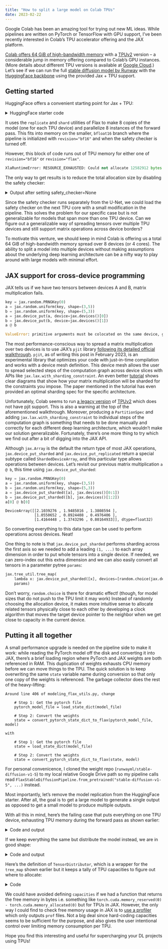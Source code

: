 ---
title: "How to split a large model on Colab TPUs"
date: 2023-02-22
---

Google Colab has been an amazing tool for trying out new ML ideas. While pipelines are written on PyTorch or TensorFlow with GPU support, I've been recently interested in Colab's TPU accelerator offering and the JAX platform.

[Colab offers 64 GiB of high-bandwidth memory](https://jannik-zuern.medium.com/using-a-tpu-in-google-colab-54257328d7da#:~:text=While%20the%20Tesla%20K80%20available,High%20Bandwidth%20Memory%20(HBM).) with a [TPUv2](https://forums.fast.ai/t/google-colab-quitely-turn-on-tpu-v2-for-free-to-everyone/23329) version -- a considerable jump in memory offering compared to Colab's GPU instances. (More details about different TPU versions is available at [Google Cloud](https://cloud.google.com/tpu/docs/system-architecture-tpu-vm#tpu_v2).) Let's see if we can run the full [stable diffusion model by Runway](https://github.com/runwayml/stable-diffusion) with the [HuggingFace backbone](https://github.com/huggingface/diffusers) using the provided Jax + TPU support.

## Getting started

HuggingFace offers a convenient starting point for Jax + TPU:

<details>
  <summary>HuggingFace starter code</summary>
```python
import jax
import numpy as np
from flax.jax_utils import replicate
from flax.training.common_utils import shard

from diffusers import FlaxStableDiffusionPipeline

dtype = jnp.bfloat16

pipeline, params = FlaxStableDiffusionPipeline.from_pretrained(
    "runwayml/stable-diffusion-v1-5", revision="bf16", dtype=dtype, from_pt=True
)
prompt = "A cinematic film still of Morgan Freeman starring as Jimi Hendrix, portrait, 40mm lens, shallow depth of field, close up, split lighting, cinematic"
prompt = [prompt] * jax.device_count()
prompt_ids = pipeline.prepare_inputs(prompt)

p_params = replicate(params, devices=jax.devices()) # replicate adds a leading (1, ...) on each tensor
prompt_ids = shard(prompt_ids)

def create_key(seed=0):
    return jax.random.PRNGKey(seed)

rng = create_key(0)
rng = jax.random.split(rng, jax.device_count())

images = pipeline(prompt_ids, p_params, rng, jit=True)[0]
images = images.reshape((images.shape[0] * images.shape[1], ) + images.shape[-3:])
images = pipeline.numpy_to_pil(images)

def image_grid(imgs, rows, cols):
    w,h = imgs[0].size
    grid = Image.new('RGB', size=(cols*w, rows*h))
    for i, img in enumerate(imgs): grid.paste(img, box=(i%cols*w, i//cols*h))
    return grid
  
image_grid(images, 2, 4)
```
</details>

It uses the `replicate` and `shard` utilities of Flax to make 8 copies of the model (one for each TPU device) and parallelize 8 instances of the forward pass. This fits into memory on the smaller, `bfloat16` branch where the pipeline is initialized with `revision="bf16"` and when the safety checker is turned off.

However, this block of code runs out of TPU memory for either one of `revision="bf16"` or `revision="flax"`.

```python
XlaRuntimeError: RESOURCE_EXHAUSTED: Could not allocate 12582912 bytes in memory 0x0x0_HBM0; 12517376 bytes allocatable, 18661376 bytes available
```

The only way to get results is to reduce the total allocation size by disabling the safety checker:

<details>
  <summary>Output after setting safety_checker=None</summary>
```python
You have passed `None` for safety_checker to disable its functionality in <class 'diffusers.pipelines.stable_diffusion.pipeline_flax_stable_diffusion.FlaxStableDiffusionPipeline'>. Note that this might lead to problems when using <class 'diffusers.pipelines.stable_diffusion.pipeline_flax_stable_diffusion.FlaxStableDiffusionPipeline'> and is not recommended.
Some weights of the model checkpoint at stable-diffusion-v1-5/text_encoder were not used when initializing FlaxCLIPTextModel: {('text_model', 'embeddings', 'position_ids')}
- This IS expected if you are initializing FlaxCLIPTextModel from the checkpoint of a model trained on another task or with another architecture (e.g. initializing a BertForSequenceClassification model from a BertForPreTraining model).
- This IS NOT expected if you are initializing FlaxCLIPTextModel from the checkpoint of a model that you expect to be exactly identical (initializing a BertForSequenceClassification model from a BertForSequenceClassification model).
You have disabled the safety checker for <class 'diffusers.pipelines.stable_diffusion.pipeline_flax_stable_diffusion.FlaxStableDiffusionPipeline'> by passing `safety_checker=None`. Ensure that you abide to the conditions of the Stable Diffusion license and do not expose unfiltered results in services or applications open to the public. Both the diffusers team and Hugging Face strongly recommend to keep the safety filter enabled in all public facing circumstances, disabling it only for use-cases that involve analyzing network behavior or auditing its results. For more information, please have a look at [https://github.com/huggingface/diffusers/pull/254](https://github.com/huggingface/diffusers/pull/254) .
```
![Stable diffusion output](assets/stable_diffusion_output_multi_0.png)
</details>

Since the safety checker runs separately from the U-Net, we could load the safety checker on the next TPU core with a small modification in the pipeline. This solves the problem for our specific case but is not generalizable for models that span more than one TPU device. Can we figure out a generalizable way of spreading tensors over multiple TPU devices and still support matrix operations across device borders?

To motivate this venture, we should keep in mind Colab is offering us a total 64 GiB of high-bandwidth memory spread over 8 devices (or 4 cores). The ability to split a model into multiple devices without making assumptions about the underlying deep learning architecture can be a nifty way to play around with large models with minimal effort.

## JAX support for cross-device programming

JAX tells us if we have two tensors between devices A and B, matrix multiplication fails.

```python
key = jax.random.PRNGKey(0)
a = jax.random.uniform(key, shape=(3,5))
b = jax.random.uniform(key, shape=(5,3))
a = jax.device_put(a, device=jax.devices()[0])
b = jax.device_put(b, device=jax.devices()[1])
a @ b
```

```python
ValueError: primitive arguments must be colocated on the same device, got TPU_0(host=0,(0,0,0,0)), TPU_1(host=0,(0,0,0,1))
```

The most performance-conscious way to spread a matrix multiplication over two devices is to use JAX's `pjit` library [following its detailed official walkthrough](https://jax.readthedocs.io/en/latest/notebooks/Distributed_arrays_and_automatic_parallelization.html). `pjit`, as of writing this post in February 2023, is an experimental library that optimizes your code with just-in-time compilation and works with a device mesh definition. This device mesh allows the user to spread selected steps of the computation graph across device slices with APIs like `jax.lax.with_sharding_constraint`. An even better [tutorial](https://irhum.github.io/blog/pjit/) shows clear diagrams that show how your matrix multiplication will be sharded for the constraints you impose. The paper mentioned in the tutorial has even provided an optimal sharding spec for the specific architecture.

Unfortunately, Colab seems to run [a legacy version](https://github.com/google/flax/issues/2263#issuecomment-1173424293) of [TPUv2](https://github.com/google/jax/issues/8300#issuecomment-948458082) which does not have pjit support. This is also a warning at the top of the aforementioned walkthrough. Moreover, producing a `PartitionSpec` and adding `jax.lax.with_sharding_constraint` to individual steps of the computation graph is something that needs to be done manually and correctly for each different deep learning architecture, which wouldn't make our solution generalizable. Fortunately, there's one more thing to try which we find out after a bit of digging into the JAX API.

Although `jax.Array` is the default the return type of most JAX operations, `jax.device_put_sharded` and `jax.device_put_replicated` return a special subtype called `ShardedDeviceArray`, and this particular type allows operations between devices. Let's revisit our previous matrix multiplication `a @ b`, this time using `jax.device_put_sharded`:

```python
key = jax.random.PRNGKey(0)
a = jax.random.uniform(key, shape=(3,5))
b = jax.random.uniform(key, shape=(5,3))
a = jax.device_put_sharded([a], jax.devices()[0:1])
b = jax.device_put_sharded([b], jax.devices()[1:2])
a[0] @ b[0]
```

```output
DeviceArray([[2.1039276 , 1.9485016 , 1.3808594 ],
             [1.0550652 , 0.8924408 , 0.4976406 ],
             [1.4164448 , 1.3743296 , 0.80164933]], dtype=float32)
```

So converting everything to this data type can be used to perform operations across devices. Neat!

One thing to note is that `jax.device_put_sharded` performs sharding across the first axis so we needed to add a leading `(1, ...)` to each array dimension in order to put whole tensors into a single device. If needed, we can zero-index out this extra dimension and we can also easily convert all tensors in a parameter pytree `params`:

```python
jax.tree_util.tree_map(
    lambda x: jax.device_put_sharded([x], devices=[random.choice(jax.devices())]),
    params)
```

Don't worry, `random.choice` is there for dramatic effect! (though, for model sizes that do not push to the TPU limit it may work) Instead of randomly choosing the allocation device, it makes more intuitive sense to allocate related tensors physically close to each other by developing a clock algorithm that moves the target device pointer to the neighbor when we get close to capacity in the current device.

## Putting it all together

A small performance upgrade is needed on the pipeline side to make it work: while reading the PyTorch model off the disk and converting it into JAX, there's a brief loading region where PyTorch and JAX weights are both referenced in RAM. This duplication of weights exhausts CPU memory before we can move things to the TPU. The quick solution is to keep overwriting the same `state` variable name during conversion so that only one copy of the weights is referenced. The garbage collector does the rest of the heavy-lifting:

```
Around line 406 of modeling_flax_utils.py, change

	# Step 1: Get the pytorch file
	pytorch_model_file = load_state_dict(model_file)
	
	# Step 2: Convert the weights
	state = convert_pytorch_state_dict_to_flax(pytorch_model_file, model)

with 

	# Step 1: Get the pytorch file
	state = load_state_dict(model_file)
	
	# Step 2: Convert the weights
	state = convert_pytorch_state_dict_to_flax(state, model)
```

For personal convenicence, I cloned the weight repo (`runwayml/stable-diffusion-v1-5`) to my local relative Google Drive path so my pipeline calls read `FlaxStableDiffusionPipeline.from_pretrained("stable-diffusion-v1-5", ...)` instead.

Most importantly, let's remove the model replication from the HuggingFace starter. After all, the goal is to get a large model to generate a single output as opposed to get a small model to produce multiple outputs.

With all this in mind, here's the failing case that puts everything on one TPU device, exhausting TPU memory during the forward pass as shown earlier:

<details>
  <summary>Code and output</summary>
```python
# single image, jitted and everything on single TPU with safety checker

# workaround for pip -e not working:
if "/content/drive/MyDrive/projects/diffusers/src" not in sys.path:
  sys.path.append("/content/drive/MyDrive/projects/diffusers/src")
from diffusers import FlaxStableDiffusionPipeline

dtype = jnp.bfloat16

pipeline, params = FlaxStableDiffusionPipeline.from_pretrained(
    "stable-diffusion-v1-5", revision="flax", dtype=dtype, from_pt=True
)
print("pipeline loaded")
prompt = "A cinematic film still of Morgan Freeman starring as Jimi Hendrix, portrait, 40mm lens, shallow depth of field, close up, split lighting, cinematic"
prompt = [prompt] * 1
prompt_ids = pipeline.prepare_inputs(prompt)

p_params = replicate(params, devices=jax.devices()[2:3]) # replicate adds a leading (1, ...) on each tensor
prompt_ids = prompt_ids.reshape((1, -1, *prompt_ids.shape[1:])) # fake shard(...)

def create_key(seed=0):
    return jax.random.PRNGKey(seed)
rng = create_key(0)
rng = jax.random.split(rng, 1)

images = pipeline(prompt_ids, p_params, rng, jit=True)[0][0]
images = pipeline.numpy_to_pil(images)

def image_grid(imgs, rows, cols):
    w,h = imgs[0].size
    grid = Image.new('RGB', size=(cols*w, rows*h))
    for i, img in enumerate(imgs): grid.paste(img, box=(i%cols*w, i//cols*h))
    return grid

image_grid(images, 1, 1)
```

```output
XlaRuntimeError: RESOURCE_EXHAUSTED: Could not allocate 1024 bytes in memory 0x0x0_HBM0; 0 bytes allocatable, 0 
bytes available
```
</details>


If we keep everything the same but distribute the model instead, we are in good shape:

<details>
  <summary>Code and output</summary>
```python
# single image, jitted, greedily sharded

# workaround for pip -e not working:
if "/content/drive/MyDrive/projects/diffusers/src" not in sys.path:
  sys.path.append("/content/drive/MyDrive/projects/diffusers/src")
from diffusers import FlaxStableDiffusionPipeline

dtype = jnp.bfloat16

pipeline, params = FlaxStableDiffusionPipeline.from_pretrained(
    "stable-diffusion-v1-5", revision="flax", dtype=dtype, from_pt=True,
    safety_checker=None
)
prompt = "A cinematic film still of Morgan Freeman starring as Jimi Hendrix, portrait, 40mm lens, shallow depth of field, close up, split lighting, cinematic"
prompt = [prompt] * 1
prompt_ids = pipeline.prepare_inputs(prompt)

prompt_ids = prompt_ids.reshape((1, -1, *prompt_ids.shape[1:])) # fake shard(...)
capacities = [4*1e9 for _ in range(len(jax.devices()[2:8]))] # I set it to 4 GB instead of 7.5 GB for extra safety and more aggressive sharding
distributor = TensorDistributor(devices=jax.devices()[2:8], capacities=capacities)
p_params = distributor.greedily_distribute_tensors(params, squeeze_first_axis=False) # the first axis aids in jitting

def create_key(seed=0):
    return jax.random.PRNGKey(seed)
rng = create_key(0)
rng = jax.random.split(rng, 1)

images = pipeline(prompt_ids, p_params, rng, jit=True)[0][0]
images = pipeline.numpy_to_pil(images)

def image_grid(imgs, rows, cols):
    w,h = imgs[0].size
    grid = Image.new('RGB', size=(cols*w, rows*h))
    for i, img in enumerate(imgs): grid.paste(img, box=(i%cols*w, i//cols*h))
    return grid

image_grid(images, 1, 1)
```

Output:
![Stable diffusion output](assets/stable_diffusion_output_1.png)
</details>

Here's the definition of `TensorDistributor`, which is a wrapper for the `tree_map` shown earlier but it keeps a tally of TPU capacities to figure out where to allocate:

<details>
  <summary>Code</summary>
```python
class TensorDistributor:
  def __init__(self, devices, capacities):
    assert len(devices) >= 1, "At least one device is needed."
    assert len(devices) == len(capacities), "Devices and capacities must match."
    self.devices, self.capacities = devices, capacities
    self.idx = len(devices)-1 # index of current allocation device
  
  @staticmethod
  def _move(tensor, device, squeeze_first_axis=False):
    result = jax.device_put_sharded([tensor], devices=[device])
    return result[0] if squeeze_first_axis else result

  @staticmethod
  def randomly_distribute_tensors(
      params: frozen_dict.FrozenDict,
      squeeze_first_axis=False,
      devices=jax.devices()
  ):
      """Spreads all tensors in `params` across jax.devices() randomly
      
      Args:
          params (dict): Params dict for the network.
      Returns:
          new_params: A dictionary identical to params in structure, 
            except tensors are distributed to different devices.
      """

      map = jax.tree_util.tree_map(
              lambda x: TensorDistributor._move(x, random.choice(devices), 
                                                squeeze_first_axis),
              params
            )
      return map

  def _move_greedy(self, tensor, squeeze_first_axis=False):
    tensor_size = tensor.nbytes
    if self.capacities[self.idx] >= tensor_size:
      self.capacities[self.idx] -= tensor_size
      return TensorDistributor._move(tensor, self.devices[self.idx], 
                                     squeeze_first_axis)

    # find a new device starting from the current device, allowing wrap-around
    for i in range(self.idx-1, self.idx-1-len(self.devices), -1):
      if i < 0:
        i += len(self.devices) 
      if self.capacities[i] >= tensor_size:
        self.idx = i
        self.capacities[self.idx] -= tensor_size
        return TensorDistributor._move(tensor, self.devices[self.idx],
                                       squeeze_first_axis)
    else:
      raise Exception((f"Failed to allocate {tensor.nbytes} bytes because the "
                       f"devices have {self.capacities} bytes free."))
  
  def greedily_distribute_tensors(self,
      params: frozen_dict.FrozenDict,
      squeeze_first_axis=False
  ):
      """Spreads all tensors in `params` across jax.devices() in device order, 
      respecting memory limits set forth by `self.capacity`.
      
      Args:
          params (dict): Params dict for the network.
      Returns:
          new_params: A dictionary identical to params in structure, except
            tensors are distributed to different devices.
      """
      
      map = jax.tree_util.tree_map(
              lambda x: self._move_greedy(x, squeeze_first_axis),
              params
            )
      return map
```
*Disclaimer: Feel free to use TensorDistributor according to the MIT License. No warranties are implied.*
</details>

We could have avoided defining `capacities` if we had a function that returns the free memory in bytes i.e. something like `torch.cuda.memory_reserved(0) - torch.cuda.memory_allocated(0)` but for TPUs in JAX. However, the only way I could find to check free memory usage in JAX is to [use a profiler](https://jax.readthedocs.io/en/latest/device_memory_profiling.html) which only outputs `prof` files. Not a big deal since hard-coding capacities seems to be sufficient for the purpose, and also gives the user intentional control over limiting memory consumption per TPU.

Hope you find this interesting and useful for supercharging your DL projects using TPUs!